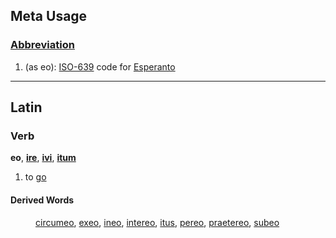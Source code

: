 ==Meta Usage==
===[[Abbreviation]]===
#(as eo): [[w:ISO-639|ISO-639]] code for [[Esperanto]]

----

==Latin==
===Verb===
'''eo''', '''[[ire]]''', '''[[ivi]]''', '''[[itum]]'''

#to [[go]]
====Derived Words====
:[[circumeo]], [[exeo]], [[ineo]], [[intereo]], [[itus]], [[pereo]], [[praetereo]], [[subeo]]
